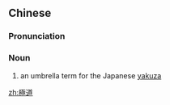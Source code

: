 {{also|极道}}
==Chinese==
{{zh-forms|s=极道}}

===Pronunciation===
{{zh-pron
|m=jídào
|cat=n
}}

===Noun===
{{zh-noun}}

# an umbrella term for the Japanese [[yakuza]]

[[zh:極道]]